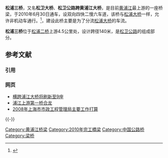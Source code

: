 {{Infobox_Bridge
|bridge_name=松浦三桥
|image=
|caption=
|carries=[[松卫公路|松卫公路]]
|crosses=[[黄浦江|黄浦江]]
|locale=[[上海市|上海市]][[松江区|松江区]]
|maint=
|id=
|design=
|mainspan={{convert|140|m}}
|length=
|width=
|height=
|load=
|clearance=
|below=
|aadtraffic=
|traffic=
|designed_by=
|begin=
|complete=
|open=2010年6月30日
|toll=无
|also_known_as=松卫大桥、松卫公路跨黄浦江大桥
|map_cue=
|map_image=
|map_text=
|coordinates=
|extra=
}}
'''松浦三桥'''，又名'''松卫大桥'''、'''松卫公路跨黄浦江大桥'''，是目前[[黄浦江|黄浦江]]最上游的一座桥梁，于2010年6月30日通车，设双向四快二慢六车道，该桥与[[松浦大桥_(上海)|松浦大桥]]一样，允许非机动车通行。<ref>{{Cite web |url=http://www.shanghai.gov.cn/shanghai/node2314/node2315/node18454/userobject21ai421846.html# |title=松浦三桥建成通车投入使用 |access-date=2011-02-09 |archive-url=https://web.archive.org/web/20101229111340/http://www.shanghai.gov.cn/shanghai/node2314/node2315/node18454/userobject21ai421846.html# |archive-date=2010-12-29 |dead-url=no }}</ref>，建设此桥主要是为了分流[[松浦大桥_(上海)|松浦大桥]]的车流。

'''松浦三桥'''位于[[松浦二桥|松浦二桥]]上游4.5公里处，设计跨径140米，是[[松卫公路|松卫公路]]的组成部分。

== 参考文献 ==
=== 引用 ===
{{Reflist}}

=== 网页 ===
* [http://www.jfdaily.com/gb/node2/node142/node153/userobject1ai1178483.html 横跨浦江大桥将刷新至9座]{{dead link|date=2018年3月 |bot=InternetArchiveBot |fix-attempted=yes }}
* [http://news.sohu.com/20051229/n241184968.shtml 浦江上游第一桥合龙] {{Wayback|url=http://news.sohu.com/20051229/n241184968.shtml |date=20200522161010 }}
* [http://www.shanghai.gov.cn/shanghai/node2314/node18598/node18609/userobject31ai2368.html 2008年上海市市政工程管理局主要工作打算] {{Wayback|url=http://www.shanghai.gov.cn/shanghai/node2314/node18598/node18609/userobject31ai2368.html |date=20160304131315 }}

{{-}}
{{上海桥隧}}
{{Crossings navbox
|structure = Crossings
|place = [[黄浦江|黄浦江]]
|bridge = 松浦三桥
|bridge signs = [[File:Shoudou_124(China).svg|30px]]
|upstream = [[塘米线轮渡|塘米线轮渡]]
|upstream signs = 
|downstream = [[松浦二桥|松浦二桥]]
|downstream signs = [[File:China_Expwy_G15_sign_no_name.png|22px]]
}}
{{上海省道}}
[[Category:黄浦江桥梁|Category:黄浦江桥梁]]
[[Category:2010年完工橋梁|Category:2010年完工橋梁]]
[[Category:中国公路桥|Category:中国公路桥]]
[[Category:梁桥|Category:梁桥]]

{{Bridge-Stub}}
{{SH-stub}}
